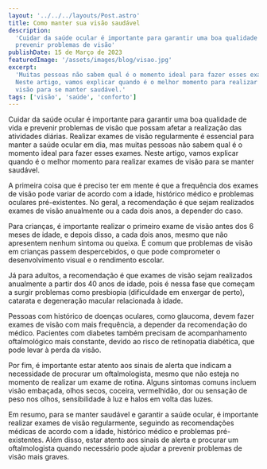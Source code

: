 ```yaml
---
layout: '../../../layouts/Post.astro'
title: Como manter sua visão saudável
description:
  'Cuidar da saúde ocular é importante para garantir uma boa qualidade de vida e
  prevenir problemas de visão'
publishDate: 15 de Março de 2023
featuredImage: '/assets/images/blog/visao.jpg'
excerpt:
  'Muitas pessoas não sabem qual é o momento ideal para fazer esses exames.
  Neste artigo, vamos explicar quando é o melhor momento para realizar exames de
  visão para se manter saudável.'
tags: ['visão', 'saúde', 'conforto']
---
```


Cuidar da saúde ocular é importante para garantir uma boa qualidade de vida e
prevenir problemas de visão que possam afetar a realização das atividades
diárias. Realizar exames de visão regularmente é essencial para manter a saúde
ocular em dia, mas muitas pessoas não sabem qual é o momento ideal para fazer
esses exames. Neste artigo, vamos explicar quando é o melhor momento para
realizar exames de visão para se manter saudável.

A primeira coisa que é preciso ter em mente é que a frequência dos exames de
visão pode variar de acordo com a idade, histórico médico e problemas oculares
pré-existentes. No geral, a recomendação é que sejam realizados exames de visão
anualmente ou a cada dois anos, a depender do caso.

Para crianças, é importante realizar o primeiro exame de visão antes dos 6 meses
de idade, e depois disso, a cada dois anos, mesmo que não apresentem nenhum
sintoma ou queixa. É comum que problemas de visão em crianças passem
despercebidos, o que pode comprometer o desenvolvimento visual e o rendimento
escolar.

Já para adultos, a recomendação é que exames de visão sejam realizados
anualmente a partir dos 40 anos de idade, pois é nessa fase que começam a surgir
problemas como presbiopia (dificuldade em enxergar de perto), catarata e
degeneração macular relacionada à idade.

Pessoas com histórico de doenças oculares, como glaucoma, devem fazer exames de
visão com mais frequência, a depender da recomendação do médico. Pacientes com
diabetes também precisam de acompanhamento oftalmológico mais constante, devido
ao risco de retinopatia diabética, que pode levar à perda da visão.

Por fim, é importante estar atento aos sinais de alerta que indicam a
necessidade de procurar um oftalmologista, mesmo que não esteja no momento de
realizar um exame de rotina. Alguns sintomas comuns incluem visão embaçada,
olhos secos, coceira, vermelhidão, dor ou sensação de peso nos olhos,
sensibilidade à luz e halos em volta das luzes.

Em resumo, para se manter saudável e garantir a saúde ocular, é importante
realizar exames de visão regularmente, seguindo as recomendações médicas de
acordo com a idade, histórico médico e problemas pré-existentes. Além disso,
estar atento aos sinais de alerta e procurar um oftalmologista quando necessário
pode ajudar a prevenir problemas de visão mais graves.
